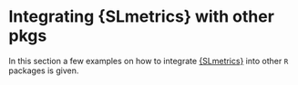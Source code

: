 # Integrating {SLmetrics} with other pkgs {.unnumbered}

In this section a few examples on how to integrate [{SLmetrics}](https://github.com/serkor1/SLmetrics) into other `R` packages is given.
